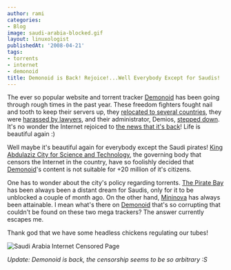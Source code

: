```yaml
---
author: rami
categories:
- Blog
image: saudi-arabia-blocked.gif
layout: linuxologist
publishedAt: '2008-04-21'
tags:
- torrents
- internet
- demonoid
title: Demonoid is Back! Rejoice!...Well Everybody Except for Saudis!
---
```


The ever so popular website and torrent tracker [Demonoid](http://www.demonoid.com) has been going through rough times in the past year. These freedom fighters fought nail and tooth to keep their servers up, they [relocated to several countries](http://torrentfreak.com/demonoid-tracker-moves-to-ukraine-080316/), they were [harassed by lawyers](http://torrentfreak.com/backdoor-to-banning-all-canadian-bittorrent-sites-071125/), and their administrator, Demios, [stepped down](http://torrentfreak.com/demonoid-to-be-resurrected-under-new-admin-080410/). It's no wonder the Internet rejoiced to [the news that it's back](http://torrentfreak.com/demonoid-is-back-080411/)! Life is beautiful again :)


Well maybe it's beautiful again for everybody except the Saudi pirates! [King Abdulaziz City for Science and Technology](http://en.wikipedia.org/wiki/King_Abdulaziz_City_for_Science_&_Technology), the governing body that censors the Internet in the country, have so foolishly decided that [Demonoid](http://www.demonoid.com)'s content is not suitable for +20 million of it's citizens.

One has to wonder about the city's policy regarding torrents. [The Pirate Bay](http://www.thepiratebay.org) has been always been a distant dream for Saudis, only for it to be unblocked a couple of month ago. On the other hand, [Mininova](http://www.mininova.org) has always been attainable. I mean what's there on [Demonoid](http://www.demonoid.com) that's so corrupting that couldn't be found on these two mega trackers? The answer currently escapes me.

Thank god that we have some headless chickens regulating our tubes!

![Saudi Arabia Internet Censored Page](/assets/images/content/blog/saudi-arabia-blocked.gif)

_Update: Demonoid is back, the censorship seems to be so arbitrary :S_